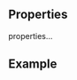 
<Meta
  title="ProductListSection"
  subtitle="ProductListSection displays a section with a list of products."
/>

## Properties

properties...

## Example

<ExampleLoader example="ProductListSection.tsx" />